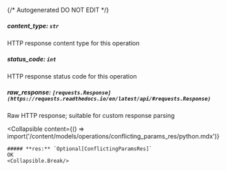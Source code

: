 {/* Autogenerated DO NOT EDIT  */}

##### **content_type:** `str`
HTTP response content type for this operation

##### **status_code:** `int`
HTTP response status code for this operation

##### **raw_response:** `[requests.Response](https://requests.readthedocs.io/en/latest/api/#requests.Response)`
Raw HTTP response; suitable for custom response parsing

<Collapsible
    content={() => import('/content/models/operations/conflicting_params_res/python.mdx')}
>
    ##### **res:** `Optional[ConflictingParamsRes]`
    OK
    <Collapsible.Break/>
</Collapsible>

